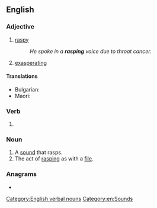 ==English==

===Adjective===
{{en-adj}}

# [[raspy]]
#: ''He spoke in a '''rasping''' voice due to throat cancer.''
# [[exasperating]]

====Translations====
{{trans-top|raspy}}
* Bulgarian: {{t+|bg|дрезгав}}
* Maori: {{t|mi|māngūngungu}}
{{trans-mid}}
{{trans-bottom}}

===Verb===
{{head|en|verb form}}

# {{present participle of|en|rasp|nocat=1}}

===Noun===
{{en-noun}}

# A [[sound]] that rasps.
# The act of [[rasp]]ing as with a [[file]].

===Anagrams===
* {{anagrams|en|a=aginprs|gnisrap|parings|parsing|rapings|sparing}}

[[Category:English verbal nouns]]
[[Category:en:Sounds]]